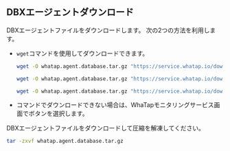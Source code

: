 ## DBXエージェントダウンロード

DBXエージェントファイルをダウンロードします。 次の2つの方法を利用します。

- `wget`コマンドを使用してダウンロードできます。

  <InDoc product="postgresql">

  ```bash title="BASH"
  wget -O whatap.agent.database.tar.gz "https://service.whatap.io/download/dbx_agent?type=postgresql&format=tar.gz"
  ```

  </InDoc>

  <InDoc product="mysql">

  ```bash title="BASH"
  wget -O whatap.agent.database.tar.gz "https://service.whatap.io/download/dbx_agent?type=mysql&format=tar.gz"
  ```

  </InDoc>

  <InDoc product="altibase">

  ```bash title="BASH"
  wget -O whatap.agent.database.tar.gz "https://service.whatap.io/download/dbx_agent?type=altibase&format=tar.gz"
  ```

  </InDoc>

- コマンドでダウンロードできない場合は、WhaTapモニタリングサービス画面で<Cmdname sid="download" className="uitext" />ボタンを選択します。

DBXエージェントファイルをダウンロードして圧縮を解凍してください。

```bash title="BASH"
tar -zxvf whatap.agent.database.tar.gz
```
